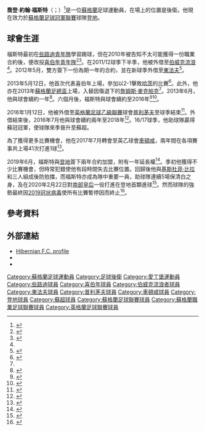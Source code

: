 {{noteTA
|G1=Football
|G2=FAcup
|G3=EPL
|G4=蘇超
|1=zh-cn:乔丹; zh-hk:佐敦; zh-tw:喬登;
|2=zh-hans:福斯特;zh-hk:科士打;zh-tw:福斯特;
|3=zh-hans:克里斯托普赫·贝拉; zh-hk:基斯杜菲·比拉;
}}
{{Infobox football biography
| name = 喬登·福斯特
| image = 
| caption = 
| fullname = Jordon John Forster<ref>{{cite web |url=https://www.efl.com/siteassets/efl-documents/efl-professional-retain-list--free-transfers---2017-18.pdf |format=PDF |page=73 |title=EFL Released and Retained List 2017-18 |publisher=English Football League |accessdate=2018-07-18 |archive-date=2018-06-15 |archive-url=https://web.archive.org/web/20180615205339/https://www.efl.com/siteassets/efl-documents/efl-professional-retain-list--free-transfers---2017-18.pdf |dead-url=no }}</ref>
| birth_date = {{birth date and age|1993|9|23}}<ref name="11v11">{{cite web |url=https://www.11v11.com/players/jordon-forster-251103/ |title=Jordon Forster |website=11v11.com |publisher=AFS Enterprises |accessdate=2018-07-21 |archive-date=2018-07-21 |archive-url=https://web.archive.org/web/20180721192308/https://www.11v11.com/players/jordon-forster-251103/ |dead-url=no }}</ref>
| birth_place = {{GBR}}[[蘇格蘭|蘇格蘭]][[愛丁堡|愛丁堡]]
| height = 1.87m<ref name="11v11"/>
| position = [[後衛|後衛]]
| currentclub = [[登地足球會|登地]]
| clubnumber = 5
| youthyears1 = {{0|0000}} –2010
| youthclubs1 = [[些路迪足球會|些路迪青年隊]]
| youthyears2 = 2010–2012
| youthclubs2 = [[喜伯年足球會|喜伯年青年隊]]
| years1 = 2012–2017
| caps1 = 62
| goals1 = 5
| clubs1 = [[喜伯年足球會|喜伯年]]
| years2 = 2012
| caps2 = 10
| goals2 = 2
| clubs2 = → [[伯威克流浪者足球會|伯威克流浪]]
| years3 = 2012–2013
| caps3 = 12
| goals3 = 0
| clubs3 = → [[東法夫足球會|東法夫]]
| years4 = 2016
| caps4 = 12
| goals4 = 0
| clubs4 = → [[普利茅夫足球會|普利茅夫]]
| years5 = 2017–2019
| clubs5 = [[車頓咸足球會|車頓咸]]
| caps5 = 30
| goals5 = 1
| years6 = 2019–
| clubs6 = [[登地足球會|登地]]
| caps6 = 25
| goals6 = 1
| club-update = 2020年12月19日
}}
'''喬登·約翰·福斯特'''（{{lang-en|Jordon John Forster}}；{{bd|1993年|9月23日}}）<ref>{{cite web | url=http://news.bbc.co.uk/sport1/shared/bsp/hi/football/statistics/players/f/forster_466777.stm | title=Jordon Forster | publisher=[[BBC_Sport|BBC Sport]] | work=bbc.co.uk | accessdate=2013-05-16 | archive-date=2013-07-06 | archive-url=https://archive.today/20130706213940/http://news.bbc.co.uk/sport1/shared/bsp/hi/football/statistics/players/f/forster_466777.stm | dead-url=yes }}</ref>是一位[[蘇格蘭|蘇格蘭]]足球運動員，在場上的位置是後衛。他現在效力於[[蘇格蘭足球冠軍聯賽|蘇格蘭足球冠軍聯賽]]球隊[[登地足球會|登地]]。

==球會生涯==
福斯特最初在[[些路迪足球會|些路迪青年隊]]學習踢球，但在2010年被告知不太可能獲得一份職業合約後，便改投[[喜伯年足球會|喜伯年青年隊]]<ref name = "youth career">{{cite web |url=http://www.hibernianfc.co.uk/news/20120504/quintet-agree-new-deals_2262950_2760433 |title=Quintet Agree New Deals |work=www.hibernianfc.co.uk |publisher=Hibernian FC |date=2012-05-04 |access-date=2013-05-12 |archive-date=2013-12-24 |archive-url=https://web.archive.org/web/20131224114107/http://www.hibernianfc.co.uk/news/20120504/quintet-agree-new-deals_2262950_2760433 |dead-url=yes }}</ref><ref>{{cite web |url=http://sport.stv.tv/football/225868-hibernian-defender-says-playing-in-cup-final-would-be-dream-come-true/ |title=Hibernian defender says playing in cup final would be 'dream come true' |work=STV Sport |publisher=STV |date=2013-05-18 |access-date=2013-05-18 |archive-date=2016-03-04 |archive-url=https://web.archive.org/web/20160304043816/http://sport.stv.tv/football/225868-hibernian-defender-says-playing-in-cup-final-would-be-dream-come-true/ |dead-url=yes }}</ref>。在2011/12球季下半季，他被外借至[[伯威克流浪者足球會|伯威克流浪]]<ref name = "youth career"/>。2012年5月，雙方簽下一份為期一年的合約，並在新球季外借至[[東法夫足球會|東法夫]]<ref>{{cite web|title=Young duo loaned to East Fife|url=http://www.hibernianfc.co.uk/news/20120831/young-duo-loaned-to-east-fife_2262950_2905864|publisher=hibernianfc.co.uk|date=2012-08-31|access-date=2013-12-24|archive-date=2013-12-24|archive-url=https://web.archive.org/web/20131224101648/http://www.hibernianfc.co.uk/news/20120831/young-duo-loaned-to-east-fife_2262950_2905864|dead-url=no}}</ref>。

2013年5月12日，他首次代表喜伯年上場，參加以2-1擊敗[[哈茨足球俱乐部|哈茨]]的比賽<ref>{{cite web |url=https://www.bbc.co.uk/sport/0/football/22417744 |first=Colin |last=Moffat |title=Hearts 1–2 Hibernian |work=BBC Sport |publisher=BBC |date=2013-05-12 |access-date=2013-05-12 |archive-date=2013-06-07 |archive-url=https://web.archive.org/web/20130607212457/http://www.bbc.co.uk/sport/0/football/22417744 |dead-url=no }}</ref>。此外，他亦在2013年[[蘇格蘭足總盃|蘇格蘭足總盃]]上場，入替因傷退下的[[詹姆斯·麥克帕克|詹姆斯·麥克帕克]]<ref name = "2013 contract"/>。2013年6月，他與球會續約一年<ref name = "2013 contract">{{cite web |url=https://www.bbc.co.uk/sport/0/football/22766377 |title=Defender Jordon Forster signs new deal with Hibernian |work=BBC Sport |publisher=BBC |date=2013-06-04 |access-date=2013-06-04 |archive-date=2013-06-28 |archive-url=https://web.archive.org/web/20130628082159/http://www.bbc.co.uk/sport/0/football/22766377 |dead-url=no }}</ref>。六個月後，福斯特與球會續約至2016年<ref>{{cite news |url=http://www.edinburghnews.scotsman.com/sport/football/hibs/jordon-forster-signs-a-new-deal-with-hibs-1-3221491 |title=Jordon Forster signs a new deal with Hibs |first=David |last=Hardie |work=Edinburgh Evening News |publisher=Johnston Publishing |date=2013-12-05 |access-date=2013-12-05 |archive-date=2016-03-04 |archive-url=https://web.archive.org/web/20160304061006/http://www.edinburghnews.scotsman.com/sport/football/hibs/jordon-forster-signs-a-new-deal-with-hibs-1-3221491 |dead-url=no }}</ref><ref>{{cite web |url=https://www.bbc.co.uk/sport/0/football/25239764 |title=New Hibernian deal for defender Jordon Forster |work=BBC Sport |publisher=BBC |date=2013-12-05 |access-date=2013-12-05 |archive-date=2013-12-08 |archive-url=https://web.archive.org/web/20131208030638/http://www.bbc.co.uk/sport/0/football/25239764 |dead-url=no }}</ref>。

2016年1月12日，他被外借至[[英格蘭足球乙級聯賽|英格蘭足球乙級聯賽]]球會[[普利茅夫足球會|普利茅夫]]至球季結束<ref>{{cite web|url=http://www.hibernianfc.co.uk/news/6059|title=FORSTER JOINS PLYMOUTH ON LOAN|publisher=Hibernian FC|date=2016-01-12|accessdate=2021-01-03|archive-date=2017-08-06|archive-url=https://web.archive.org/web/20170806063654/http://www.hibernianfc.co.uk/news/6059|dead-url=yes}}</ref>。外借結束後，2016年7月他與球會續約兩年至2018年<ref>{{cite web |url=http://spfl.co.uk/news/article/forster-agrees-new-deal-with-hibernian/ |title=Forster agrees new deal with Hibernian |publisher=SPFL |date=2016-07-04 |access-date=2016-07-09 |archive-date=2017-08-06 |archive-url=https://web.archive.org/web/20170806141306/https://spfl.co.uk/news/article/forster-agrees-new-deal-with-hibernian/ |dead-url=no }}</ref>。16/17球季，他助球隊贏得蘇冠冠軍，使球隊來季晉升至蘇超。

為了獲得更多比賽機會，他在2017年7月轉會至英乙球會[[車頓咸足球會|車頓咸]]，兩年間在各項賽事共上場41次打進1球<ref>{{cite web |url=https://www.bbc.co.uk/sport/football/40481977 |title=Jordon Forster: Cheltenham Town sign Hibernian defender |work=BBC Sport |publisher=BBC |date=2017-07-03 |access-date=2017-07-03 |archive-date=2020-11-01 |archive-url=https://web.archive.org/web/20201101071023/https://www.bbc.co.uk/sport/football/40481977 |dead-url=no }}</ref>。

2019年6月，福斯特與[[登地足球會|登地]]簽下兩年合約加盟，附有一年延長權<ref>{{cite web|url=https://dundeefc.co.uk/news/jordon-signs/|title=Jordon signs|date=2019-06-29|website=dundeefc.co.uk|access-date=2019-06-29|archive-date=2020-10-02|archive-url=https://web.archive.org/web/20201002230452/https://dundeefc.co.uk/news/jordon-signs/|dead-url=no}}</ref>。季初他獲得不少比賽機會，但時常犯錯使他有段時間失去比賽位置。回歸後他與[[基斯杜菲·比拉|基斯杜菲·比拉]]和{{tsl|en|Josh Meekings|乔希·米金斯}}三人組成後防拍擋，而福斯特亦成為隊中重要一員，助球隊連續5場保清白之身，及在2020年2月22日對[[南部皇后足球會|南部皇后]]一役打進在登地首顆進球<ref>{{Cite web|url=https://www.bbc.co.uk/sport/football/51512645|title=Queen of the South 0–1 Dundee|last=Crawford|first=Kenny|date=2020-02-22|website=BBC|access-date=2020-04-20|archive-date=2020-02-22|archive-url=https://web.archive.org/web/20200222230201/https://www.bbc.co.uk/sport/football/51512645|dead-url=no}}</ref>。然而球隊的強勢最終因[[2019冠状病毒病疫情|2019冠状病毒]]使所有比賽暫停因而終止<ref>{{Cite web|url=https://spfl.co.uk/news/spfl-resolution-approved-by-clubs-in-all-four-di|title=SPFL Resolution Approved By Clubs In All Four Divisions|date=2020-04-15|website=SPFL.co.uk|access-date=2020-04-20|archive-date=2021-01-08|archive-url=https://web.archive.org/web/20210108123544/https://spfl.co.uk/news/spfl-resolution-approved-by-clubs-in-all-four-di|dead-url=no}}</ref>。

==參考資料==
{{Reflist}}

==外部連結==
*[https://web.archive.org/web/20130401013756/http://www.hibernianfc.co.uk/page/Under20sDetail/0,,10290~2372902,00.html Hibernian F.C. profile]
*{{Soccerbase}}
*{{Soccerway}}

{{DEFAULTSORT:Forster, Jordon}}
[[Category:蘇格蘭足球運動員|Category:蘇格蘭足球運動員]]
[[Category:足球後衛|Category:足球後衛]]
[[Category:愛丁堡運動員|Category:愛丁堡運動員]]
[[Category:些路迪球員|Category:些路迪球員]]
[[Category:喜伯年球員|Category:喜伯年球員]]
[[Category:伯威克流浪者球員|Category:伯威克流浪者球員]]
[[Category:東法夫球員|Category:東法夫球員]]
[[Category:普利茅夫球員|Category:普利茅夫球員]]
[[Category:車頓咸球員|Category:車頓咸球員]]
[[Category:登地球員|Category:登地球員]]
[[Category:蘇超球員|Category:蘇超球員]]
[[Category:蘇格蘭足球聯賽球員|Category:蘇格蘭足球聯賽球員]]
[[Category:蘇格蘭職業足球聯賽球員|Category:蘇格蘭職業足球聯賽球員]]
[[Category:英格蘭足球聯賽球員|Category:英格蘭足球聯賽球員]]
